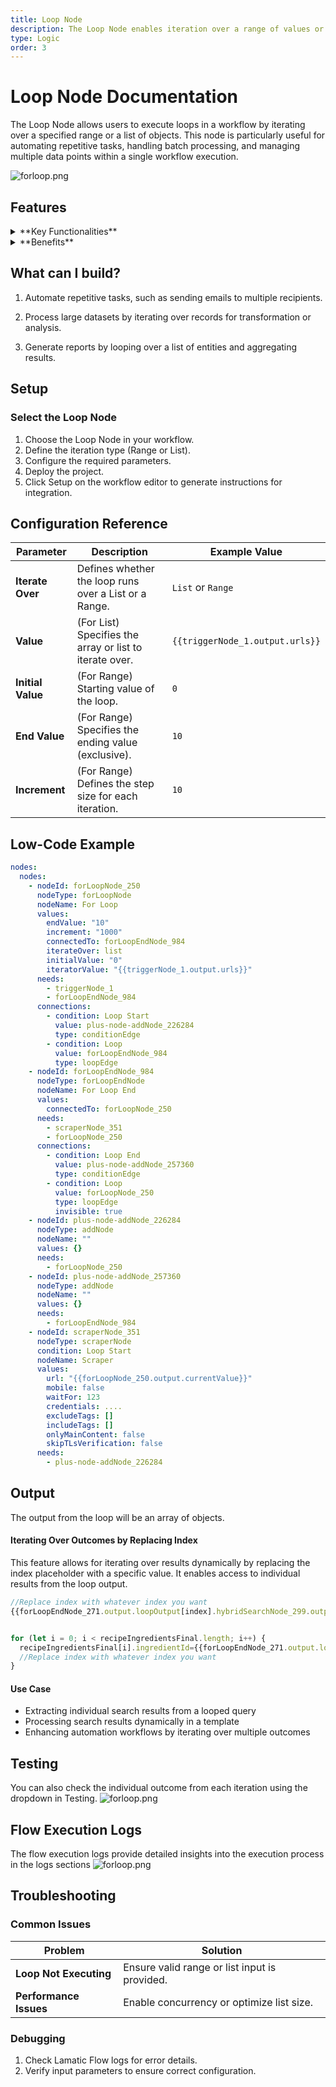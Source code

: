 ```yaml
---
title: Loop Node
description: The Loop Node enables iteration over a range of values or a list, allowing repeated execution of processes within a workflow
type: Logic
order: 3
---
```


# Loop Node Documentation

The Loop Node allows users to execute loops in a workflow by iterating over a specified range or a list of objects. This node is particularly useful for automating repetitive tasks, handling batch processing, and managing multiple data points within a single workflow execution.

![forloop.png](./img/loop-node/forloop.png)

## Features

<details>
  <summary>**Key Functionalities**</summary>
  1. **Range-based Iteration:** Define a start and end value to create a numerical
  loop. 
  
  1. **List-based Iteration:** Iterate over an array of objects for flexible
  iterative processing. 
  
  1. **Dynamic Variable Support:** Use dynamic variables for adaptable
  looping. 
  
</details>

<details>
  <summary>**Benefits**</summary>
  1. **Automation:** Reduces manual effort by handling repetitive operations.

  1. **Scalability:** Supports iterative processing for handling multiple inputs efficiently.

  1. **Flexibility:** Works with both numerical ranges and structured data arrays.


</details>

## What can I build?

1. Automate repetitive tasks, such as sending emails to multiple recipients.

1. Process large datasets by iterating over records for transformation or analysis.

1. Generate reports by looping over a list of entities and aggregating results.

## Setup

### Select the Loop Node

1. Choose the Loop Node in your workflow.
1. Define the iteration type (Range or List).
1. Configure the required parameters.
1. Deploy the project.
1. Click Setup on the workflow editor to generate instructions for integration.

## Configuration Reference

| **Parameter**     | **Description**                                         | **Example Value**               |
| ----------------- | ------------------------------------------------------- | ------------------------------- |
| **Iterate Over**  | Defines whether the loop runs over a List or a Range.   | `List` or `Range`               |
| **Value**         | (For List) Specifies the array or list to iterate over. | `{{triggerNode_1.output.urls}}` |
| **Initial Value** | (For Range) Starting value of the loop.                 | `0`                             |
| **End Value**     | (For Range) Specifies the ending value (exclusive).     | `10`                            |
| **Increment**     | (For Range) Defines the step size for each iteration.   | `10`                          |

## Low-Code Example

```yaml
nodes:
  nodes:
    - nodeId: forLoopNode_250
      nodeType: forLoopNode
      nodeName: For Loop
      values:
        endValue: "10"
        increment: "1000"
        connectedTo: forLoopEndNode_984
        iterateOver: list
        initialValue: "0"
        iteratorValue: "{{triggerNode_1.output.urls}}"
      needs:
        - triggerNode_1
        - forLoopEndNode_984
      connections:
        - condition: Loop Start
          value: plus-node-addNode_226284
          type: conditionEdge
        - condition: Loop
          value: forLoopEndNode_984
          type: loopEdge
    - nodeId: forLoopEndNode_984
      nodeType: forLoopEndNode
      nodeName: For Loop End
      values:
        connectedTo: forLoopNode_250
      needs:
        - scraperNode_351
        - forLoopNode_250
      connections:
        - condition: Loop End
          value: plus-node-addNode_257360
          type: conditionEdge
        - condition: Loop
          value: forLoopNode_250
          type: loopEdge
          invisible: true
    - nodeId: plus-node-addNode_226284
      nodeType: addNode
      nodeName: ""
      values: {}
      needs:
        - forLoopNode_250
    - nodeId: plus-node-addNode_257360
      nodeType: addNode
      nodeName: ""
      values: {}
      needs:
        - forLoopEndNode_984
    - nodeId: scraperNode_351
      nodeType: scraperNode
      condition: Loop Start
      nodeName: Scraper
      values:
        url: "{{forLoopNode_250.output.currentValue}}"
        mobile: false
        waitFor: 123
        credentials: ....
        excludeTags: []
        includeTags: []
        onlyMainContent: false
        skipTLsVerification: false
      needs:
        - plus-node-addNode_226284
```

## Output

The output from the loop will be an array of objects.

#### Iterating Over Outcomes by Replacing Index
This feature allows for iterating over results dynamically by replacing the index placeholder with a specific value. It enables access to individual results from the loop output.

```js
//Replace index with whatever index you want
{{forLoopEndNode_271.output.loopOutput[index].hybridSearchNode_299.output.searchResults}} 


for (let i = 0; i < recipeIngredientsFinal.length; i++) {
  recipeIngredientsFinal[i].ingredientId={{forLoopEndNode_271.output.loopOutput[i].hybridSearchNode_299.output.searchResults[0].ingredientId}} 
  //Replace index with whatever index you want
}
```

#### Use Case
- Extracting individual search results from a looped query
- Processing search results dynamically in a template
- Enhancing automation workflows by iterating over multiple outcomes

## Testing
You can also check the individual outcome from each iteration using the dropdown in Testing.
![forloop.png](./img/loop-node/loop-test.png)

## Flow Execution Logs
The flow execution logs provide detailed insights into the execution process in the logs sections
![forloop.png](./img/loop-node/loop-log.png)


## Troubleshooting

### Common Issues

| **Problem**            | **Solution**                                  |
| ---------------------- | --------------------------------------------- |
| **Loop Not Executing** | Ensure valid range or list input is provided. |
| **Performance Issues** | Enable concurrency or optimize list size.     |

### Debugging

1. Check Lamatic Flow logs for error details.
1. Verify input parameters to ensure correct configuration.